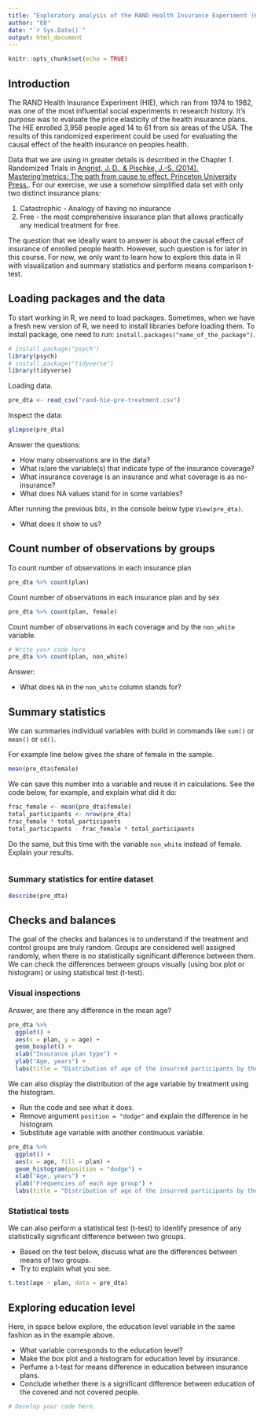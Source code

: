 ```yaml
---
title: "Exploratory analysis of the RAND Health Insurance Experiment (HIE) data"
author: "EB"
date: "`r Sys.Date()`"
output: html_document
---
```


```r
knitr::opts_chunk$set(echo = TRUE)
```

## Introduction

The RAND Health Insurance Experiment (HIE), which ran from 1974 to 1982, was one of the most influential social experiments in research history. It's purpose was to evaluate the price elasticity of the health insurance plans. The HIE enrolled 3,958 people aged 14 to 61 from six areas of the USA. The results of this randomized experiment could be used for evaluating the causal effect of the health insurance on peoples health. 

Data that we are using in greater details is described in the Chapter 1. Randomized Trials in [Angrist, J. D., & Pischke, J.-S. (2014). Mastering’metrics: The path from cause to effect. Princeton University Press.](https://hds.hebis.de/ubgi/Record/HEB35797798X). For our exercise, we use a somehow simplified data set with only two distinct insurance plans: 

1.  Catastrophic - Analogy of having no insurance
2.  Free - the most comprehensive insurance plan that allows practically any medical treatment for free.

The question that we ideally want to answer is about the causal effect of insurance of enrolled people health. However, such question is for later in this course. For now, we only want to learn how to explore this data in R with visualization and summary statistics and perform means comparison t-test.

## Loading packages and the data

To start working in R, we need to load packages. Sometimes, when we have a fresh new version of R, we need to install libraries before loading them. To install package, one need to run: `install.packages("name_of_the_package")`.

```r
# install.package("psych")   
library(psych)
# install.package("tidyverse")
library(tidyverse)  
```

Loading data.

```r
pre_dta <- read_csv("rand-hie-pre-treatment.csv")
```

Inspect the data:

```r
glimpse(pre_dta)
```

Answer the questions:

-   How many observations are in the data?
-   What is/are the variable(s) that indicate type of the insurance coverage?
-   What insurance coverage is an insurance and what coverage is as no-insurance?
-   What does NA values stand for in some variables?

After running the previous bits, in the console below type `View(pre_dta)`. 

-   What does it show to us?

## Count number of observations by groups

To count number of observations in each insurance plan

```r
pre_dta %>% count(plan)
```

Count number of observations in each insurance plan and by sex

```r
pre_dta %>% count(plan, female)
```

Count number of observations in each coverage and by the `non_white` variable.

```r
# Write your code here
pre_dta %>% count(plan, non_white)
```

Answer:

-   What does `NA` in the `non_white` column stands for?

## Summary statistics 

We can summaries individual variables with build in commands like `sum()` or `mean()` or `sd()`. 

For example line below gives the share of female in the sample.

```r
mean(pre_dta$female)
```

We can save this number into a variable and reuse it in calculations. See the code below, for example, and explain what did it do:


```r
frac_female <- mean(pre_dta$female)
total_participants <- nrow(pre_dta)
frac_female * total_participants
total_participants - frac_female * total_participants
```

Do the same, but this time with the variable `non_white` instead of female. Explain your results.

```r

```


### Summary statistics for entire dataset

```r
describe(pre_dta)
```

## Checks and balances

The goal of the checks and balances is to understand if the treatment and control groups are truly random. Groups are considered well assigned randomly, when there is no statistically significant difference between them. We can check the differences between groups visually (using box plot or histogram) or using statistical test (t-test). 

### Visual inspections

Answer, are there any difference in the mean age?

```r
pre_dta %>% 
  ggplot() + 
  aes(x = plan, y = age) + 
  geom_boxplot() + 
  xlab("Insurance plan type") + 
  ylab("Age, years") + 
  labs(title = "Distribution of age of the insurred participants by the coverage plan")
```

We can also display the distribution of the age variable by treatment using the histogram.

-   Run the code and see what it does.
-   Remove argument `position = "dodge"` and explain the difference in he histogram.
-   Substitute age variable with another continuous variable.

```r
pre_dta %>% 
  ggplot() + 
  aes(x = age, fill = plan) + 
  geom_histogram(position = "dodge") + 
  xlab("Age, years") + 
  ylab("Frequencies of each age group") + 
  labs(title = "Distribution of age of the insurred participants by the coverage plan")
```

### Statistical tests

We can also perform a statistical test (t-test) to identify presence of any statistically significant difference between two groups. 

-   Based on the test below, discuss what are the differences between means of two groups.
-   Try to explain what you see.

```r
t.test(age ~ plan, data = pre_dta)
```

## Exploring education level

Here, in space below explore, the education level variable in the same fashion as in the example above. 

-   What variable corresponds to the education level?
-   Make the box plot and a histogram for education level by insurance.
-   Perfume a t-test for means difference in education between insurance plans.
-   Conclude whether there is a significant difference between education of the covered and not covered people.

```r
# Develop your code here.

```



